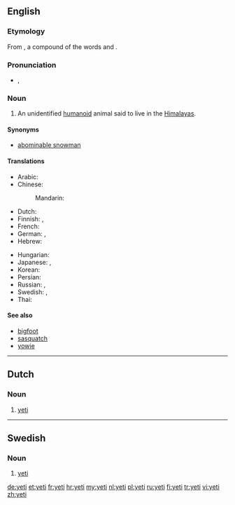 {{also|Yeti|yéti}}
==English==
{{wikipedia}}

===Etymology===
From {{etyl|bo}} {{term|sc=Tibt|གཡའ་དྲེད་|lang=bo|tr=Wylie Romanization: g.ya'dred, Pronounced: yeh-ti||rock bear}}, a compound of the words {{term|sc=Tibt|གཡའ་|tr=Wylie: g.ya', Pronounced: yeh||rocky or rocky place|lang=bo}} and {{term|sc=Tibt|དྲེད་|tr=Wylie: dred, Pronounced: Pti, te, teh||bear|lang=bo}}.

===Pronunciation===
* {{IPA|/ˈjɛ.ti/}}, {{SAMPA|/"jE.ti/}}
*: {{rhymes|ɛti}}

===Noun===
{{en-noun|yeti|pl2=yetis}}

# {{cryptozoology}} An unidentified [[humanoid]] animal said to live in the [[Himalayas]].

====Synonyms====
* [[abominable snowman]]

====Translations====
{{trans-top|unidentified animal}}
* Arabic: {{t|ar|يتي|m|tr=yatiy|sc=Arab}}
* Chinese:
*: Mandarin: {{t|zh|雪人|tr=xuěrén|sc=Hani}}
* Dutch: {{t+|nl|yeti|m}}
* Finnish: {{t-|fi|lumimies}}, {{t-|fi|jeti}}
* French: {{t+|fr|yéti|m}}
* German: {{t+|de|Yeti|m}},  {{t|de|Schneemensch|m}}
* Hebrew: {{t|he|יטי|sc=Hebr}}
{{trans-mid}}
* Hungarian: {{t+|hu|jeti}}
* Japanese: {{t-|ja|イエティー|tr=ietī|sc=Jpan}},  {{t|ja|野人|tr=やじん, yajin|sc=Jpan}}
* Korean: {{t|ko|예티|tr=yeti|sc=Kore}}
* Persian: {{t|fa|یتی|sc=fa-Arab}}
* Russian: {{t|ru|йети|m|tr=jéti|sc=Cyrl}} {{qualifier|indeclinable}},  {{t|ru|снежный человек|m|tr=snéžnyj čelovek|sc=Cyrl}}
* Swedish: {{t-|sv|yeti|c}}, {{t-|sv|jeti|c}}
* Thai: {{t|th|เยติ|sc=Thai}}
{{trans-bottom}}

====See also====
* [[bigfoot]]
* [[sasquatch]]
* [[yowie]]

----

==Dutch==

===Noun===
{{nl-noun|g=m}}

# {{cryptozoology|lang=nl}} [[#English|yeti]]

----

==Swedish==

===Noun===
{{infl|sv|noun|gender=c}}

# {{cryptozoology|lang=sv}} [[#English|yeti]]

[[de:yeti]]
[[et:yeti]]
[[fr:yeti]]
[[hr:yeti]]
[[my:yeti]]
[[nl:yeti]]
[[pl:yeti]]
[[ru:yeti]]
[[fi:yeti]]
[[tr:yeti]]
[[vi:yeti]]
[[zh:yeti]]